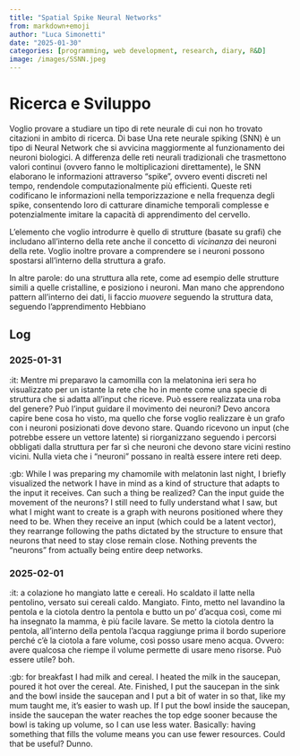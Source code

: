 ```yaml
---
title: "Spatial Spike Neural Networks"
from: markdown+emoji
author: "Luca Simonetti"
date: "2025-01-30"
categories: [programming, web development, research, diary, R&D]
image: /images/SSNN.jpeg
---
```


# Ricerca e Sviluppo

Voglio provare a studiare un tipo di rete neurale di cui non ho trovato citazioni in ambito di ricerca. 
Di base Una rete neurale spiking (SNN) è un tipo di Neural Network che si avvicina maggiormente al funzionamento dei neuroni biologici. A differenza delle reti neurali tradizionali che trasmettono valori continui (ovvero fanno le moltiplicazioni direttamente), le SNN elaborano le informazioni attraverso "spike", ovvero eventi discreti nel tempo, rendendole computazionalmente più efficienti. Queste reti codificano le informazioni nella temporizzazione e nella frequenza degli spike, consentendo loro di catturare dinamiche temporali complesse e potenzialmente imitare la capacità di apprendimento del cervello.

L'elemento che voglio introdurre è quello di strutture (basate su grafi) che includano all'interno della rete anche il concetto di *vicinanza* dei neuroni della rete.
Voglio inoltre provare a comprendere se i neuroni possono spostarsi all'interno della struttura a grafo.

In altre parole: do una struttura alla rete, come ad esempio delle strutture simili a quelle cristalline, e posiziono i neuroni.
Man mano che apprendono pattern all'interno dei dati, li faccio *muovere* seguendo la struttura data, seguendo l'apprendimento Hebbiano



## Log

### 2025-01-31
:it: Mentre mi preparavo la camomilla con la melatonina ieri sera ho visualizzato per un istante la rete che ho in mente come una specie di struttura che si adatta all'input che riceve. Può essere realizzata una roba del genere? Può l'input guidare il movimento dei neuroni? Devo ancora capire bene cosa ho visto, ma quello che forse voglio realizzare è un grafo con i neuroni posizionati dove devono stare. Quando ricevono un input (che potrebbe essere un vettore latente) si riorganizzano seguendo i percorsi obbligati dalla struttura per far sì che neuroni che devono stare vicini restino vicini. Nulla vieta che i "neuroni" possano in realtà essere intere reti deep. 

:gb: While I was preparing my chamomile with melatonin last night, I briefly visualized the network I have in mind as a kind of structure that adapts to the input it receives. Can such a thing be realized? Can the input guide the movement of the neurons? I still need to fully understand what I saw, but what I might want to create is a graph with neurons positioned where they need to be. When they receive an input (which could be a latent vector), they rearrange following the paths dictated by the structure to ensure that neurons that need to stay close remain close. Nothing prevents the "neurons" from actually being entire deep networks.

### 2025-02-01
:it: a colazione ho mangiato latte e cereali. Ho scaldato il latte nella pentolino, versato sui cereali caldo. Mangiato. Finto, metto nel lavandino la pentola e la ciotola dentro la pentola e butto un po' d'acqua così, come mi ha insegnato la mamma, è più facile lavare. 
Se metto la ciotola dentro la pentola, all'interno della pentola l'acqua raggiunge prima il bordo superiore perché c'è la ciotola a fare volume, così posso usare meno acqua. Ovvero: avere qualcosa che riempe il volume permette di usare meno risorse. Può essere utile? boh.

:gb: for breakfast I had milk and cereal. I heated the milk in the saucepan, poured it hot over the cereal. Ate. Finished, I put the saucepan in the sink and the bowl inside the saucepan and I put a bit of water in so that, like my mum taught me, it's easier to wash up.
If I put the bowl inside the saucepan, inside the saucepan the water reaches the top edge sooner because the bowl is taking up volume, so I can use less water.
Basically: having something that fills the volume means you can use fewer resources.
Could that be useful? Dunno.

